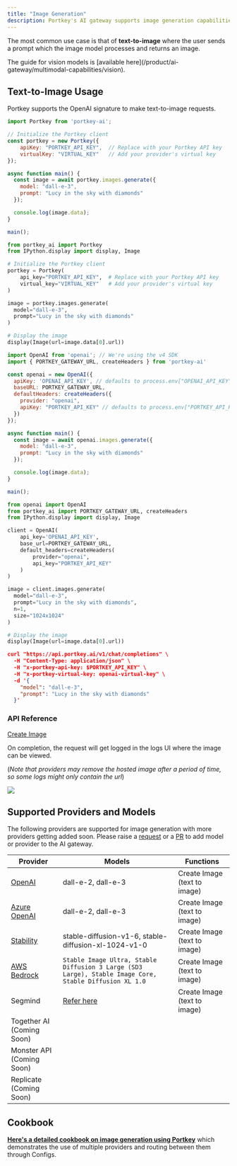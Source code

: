 ```yaml
---
title: "Image Generation"
description: Portkey's AI gateway supports image generation capabilities that many foundational model providers offer.
---
```


The most common use case is that of **text-to-image** where the user sends a prompt which the image model processes and returns an image.

<Info>
  The guide for vision models is [available here](/product/ai-gateway/multimodal-capabilities/vision).
</Info>

## Text-to-Image Usage

Portkey supports the OpenAI signature to make text-to-image requests.
<Tabs>
  <Tab title="NodeJS">
```js
import Portkey from 'portkey-ai';

// Initialize the Portkey client
const portkey = new Portkey({
    apiKey: "PORTKEY_API_KEY",  // Replace with your Portkey API key
    virtualKey: "VIRTUAL_KEY"   // Add your provider's virtual key
});

async function main() {
  const image = await portkey.images.generate({
    model: "dall-e-3",
    prompt: "Lucy in the sky with diamonds"
  });

  console.log(image.data);
}

main();
```
  </Tab>
  <Tab title="Python">

```py
from portkey_ai import Portkey
from IPython.display import display, Image

# Initialize the Portkey client
portkey = Portkey(
    api_key="PORTKEY_API_KEY",  # Replace with your Portkey API key
    virtual_key="VIRTUAL_KEY"   # Add your provider's virtual key
)

image = portkey.images.generate(
  model="dall-e-3",
  prompt="Lucy in the sky with diamonds"
)

# Display the image
display(Image(url=image.data[0].url))
```
  </Tab>
  <Tab title="OpenAI NodeJS">

```js
import OpenAI from 'openai'; // We're using the v4 SDK
import { PORTKEY_GATEWAY_URL, createHeaders } from 'portkey-ai'

const openai = new OpenAI({
  apiKey: 'OPENAI_API_KEY', // defaults to process.env["OPENAI_API_KEY"],
  baseURL: PORTKEY_GATEWAY_URL,
  defaultHeaders: createHeaders({
    provider: "openai",
    apiKey: "PORTKEY_API_KEY" // defaults to process.env["PORTKEY_API_KEY"]
  })
});

async function main() {
  const image = await openai.images.generate({
    model: "dall-e-3",
    prompt: "Lucy in the sky with diamonds"
  });

  console.log(image.data);
}

main();
```
  </Tab>
  <Tab title="OpenAI Python">

```py
from openai import OpenAI
from portkey_ai import PORTKEY_GATEWAY_URL, createHeaders
from IPython.display import display, Image

client = OpenAI(
    api_key='OPENAI_API_KEY',
    base_url=PORTKEY_GATEWAY_URL,
    default_headers=createHeaders(
        provider="openai",
        api_key="PORTKEY_API_KEY"
    )
)

image = client.images.generate(
  model="dall-e-3",
  prompt="Lucy in the sky with diamonds",
  n=1,
  size="1024x1024"
)

# Display the image
display(Image(url=image.data[0].url))
```
  </Tab>
<Tab title="REST API">

```JSON
curl "https://api.portkey.ai/v1/chat/completions" \
  -H "Content-Type: application/json" \
  -H "x-portkey-api-key: $PORTKEY_API_KEY" \
  -H "x-portkey-virtual-key: openai-virtual-key" \
  -d '{
    "model": "dall-e-3",
    "prompt": "Lucy in the sky with diamonds"
  }'
```
  </Tab>
</Tabs>

### API Reference

[Create Image](/provider-endpoints/images/create-image)

On completion, the request will get logged in the logs UI where the image can be viewed.

(_Note that providers may remove the hosted image after a period of time, so some logs might only contain the url_)

<Frame>
  <img src="/images/product/ai-gateway/ai-14.avif"/>
</Frame>

## Supported Providers and Models

The following providers are supported for image generation with more providers getting added soon. Please raise a [request](/integrations/llms/suggest-a-new-integration) or a [PR](https://github.com/Portkey-AI/gateway/pulls) to add model or provider to the AI gateway.

| Provider                                             | Models                                               | Functions                    |
| ---------------------------------------------------- | ---------------------------------------------------- | ---------------------------- |
| [OpenAI](/integrations/llms/openai)             | dall-e-2, dall-e-3                                   | Create Image (text to image) |
| [Azure OpenAI](/integrations/llms/azure-openai) | dall-e-2, dall-e-3                                   | Create Image (text to image) |
| [Stability](/integrations/llms/stability-ai)    | stable-diffusion-v1-6, stable-diffusion-xl-1024-v1-0 | Create Image (text to image) |
| [AWS Bedrock](/integrations/llms/aws-bedrock)   | `Stable Image Ultra, Stable Diffusion 3 Large (SD3 Large), Stable Image Core, Stable Diffusion XL 1.0`      | Create Image (text to image) |
| Segmind                                              | [Refer here](/integrations/llms/segmind)        | Create Image (text to image) |
| Together AI (Coming Soon)                            |                                                      |                              |
| Monster API (Coming Soon)                            |                                                      |                              |
| Replicate (Coming Soon)                              |                                                      |                              |

## Cookbook

[**Here's a detailed cookbook on image generation using Portkey**](https://github.com/Portkey-AI/portkey-cookbook/blob/main/examples/image-generation.ipynb) which demonstrates the use of multiple providers and routing between them through Configs.

